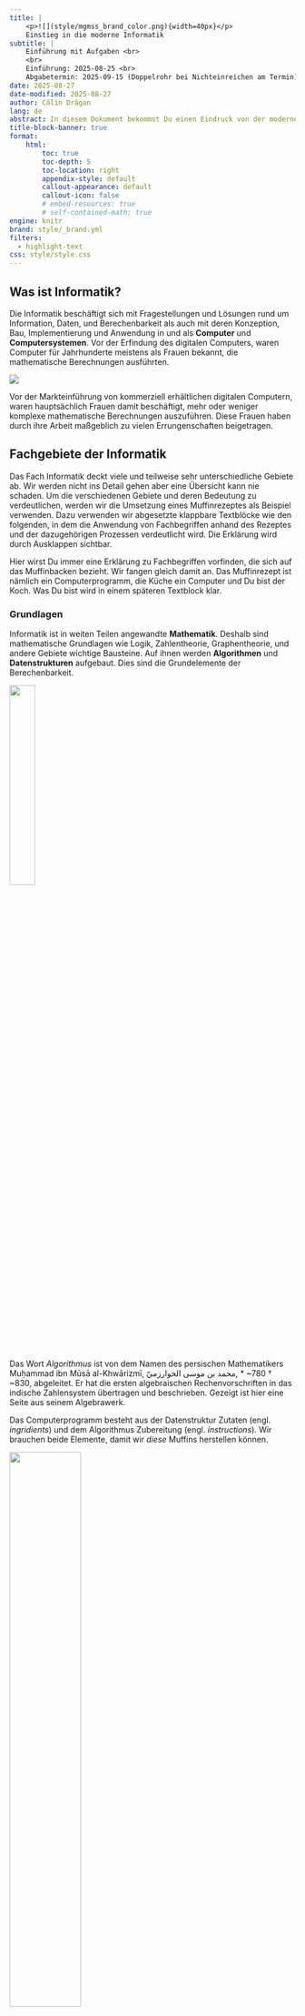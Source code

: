 ```yaml
---
title: | 
    <p>![](style/mgmss_brand_color.png){width=40px}</p>
    Einstieg in die moderne Informatik
subtitle: |
    Einführung mit Aufgaben <br>
    <br>
    Einführung: 2025-08-25 <br>
    Abgabetermin: 2025-09-15 (Doppelrohr bei Nichteinreichen am Termin)
date: 2025-08-27 
date-modified: 2025-08-27 
author: Călin Drăgan  
lang: de 
abstract: In diesem Dokument bekommst Du einen Eindruck von der modernen Informatik. Du lernst die verschiedenen Fachgebiete kennen und wirst verstehen wo sie eingesetzt werden und warum. Die anschliessenden Aufgaben werden Dein Fachwissen festigen. 
title-block-banner: true
format: 
    html: 
        toc: true
        toc-depth: 5
        toc-location: right
        appendix-style: default
        callout-appearance: default
        callout-icon: false
        # embed-resources: true
        # self-contained-math: true
engine: knitr
brand: style/_brand.yml
filters: 
  - highlight-text
css: style/style.css
---
```


## Was ist Informatik?

Die Informatik beschäftigt sich mit Fragestellungen und Lösungen rund um Information, Daten, und Berechenbarkeit als auch mit deren Konzeption, Bau, Implementierung und Anwendung in und als **Computer** und **Computersystemen**. Vor der Erfindung des digitalen Computers, waren Computer für Jahrhunderte meistens als Frauen bekannt, die mathematische Berechnungen ausführten. 

::: {#fig-women-computers}

![](img/women_computers.jpg)

Vor der Markteinführung von kommerziell erhältlichen digitalen Computern, waren hauptsächlich Frauen damit beschäftigt, mehr oder weniger komplexe mathematische Berechnungen auszuführen. Diese Frauen haben durch ihre Arbeit maßgeblich zu vielen Errungenschaften beigetragen.
:::

## Fachgebiete der Informatik 

Das Fach Informatik deckt viele und teilweise sehr unterschiedliche Gebiete ab. Wir werden nicht ins Detail gehen aber eine Übersicht kann nie schaden. Um die verschiedenen Gebiete und deren Bedeutung zu verdeutlichen, werden wir die Umsetzung eines Muffinrezeptes als Beispiel verwenden. Dazu verwenden wir abgesetzte klappbare Textblöcke wie den folgenden, in dem die Anwendung von Fachbegriffen anhand des Rezeptes und der dazugehörigen Prozessen verdeutlicht wird. Die Erklärung wird durch Ausklappen sichtbar. 

::: {.callout-note title="![](img/mdi--muffin.png){.baseline-centered-image width=24px} Verstehe etwas durch das Muffinrezept und klapp mich auf!" collapse="true"}
Hier wirst Du immer eine Erklärung zu Fachbegriffen vorfinden, die sich auf das Muffinbacken bezieht. Wir fangen gleich damit an. Das Muffinrezept ist nämlich ein Computerprogramm, die Küche ein Computer und Du bist der Koch. Was Du bist wird in einem späteren Textblock klar. 
:::

### Grundlagen

Informatik ist in weiten Teilen angewandte **Mathematik**. Deshalb sind mathematische Grundlagen wie Logik, Zahlentheorie, Graphentheorie, und andere Gebiete wichtige Bausteine. Auf ihnen werden **Algorithmen** und **Datenstrukturen** aufgebaut. Dies sind die Grundelemente der Berechenbarkeit. 

::: {#fig-khwarizmi}
![](img/khwarizmi_algebra.jpg){width=30%}

Das Wort *Algorithmus* ist von dem Namen des persischen Mathematikers Muḥammad ibn Mūsā al-Khwārizmī, محمد بن موسى الخوارزميّ‎, * ~780 † ~830, abgeleitet. Er hat die ersten algebraischen Rechenvorschriften in das indische Zahlensystem übertragen und beschrieben. Gezeigt ist hier eine Seite aus seinem Algebrawerk.
:::

::: {.callout-note title="![](img/mdi--muffin.png){.baseline-centered-image width=24px} Datenstrukturen (was kommt rein?) und Algorithmen (wie machen wir es?) mit Muffins" collapse="true"}
Das Computerprogramm besteht aus der Datenstruktur Zutaten (engl. *ingridients*) und dem Algorithmus Zubereitung (engl. *instructions*). Wir brauchen beide Elemente, damit wir *diese* Muffins herstellen können.

::: {layout-ncol=2}
![](img/muffin_data.png){width=50%}

![](img/muffin_algorithm.png){width=50%}
:::
:::

### Grundbausteine

Die **Theorien von Berechenbarkeit** ermitteln inwiefern Algorithmen bestimmte Probleme lösen können. Dabei wird die Lösungsgenauigkeit und die Effizienz der Algorithmen untersucht. 

::: {#fig-turing}
![](img/alan_turing_header.jpg){width=30%}

Alan Turing, * 1912 † 1954, war ein englischer Mathematiker, der sich als Erster über Berechenbarkeit Gedanken gemacht hat. Er hat dann ein Berechnungssystem erfunden, dass der Funktionsweise des modernen Computers entspricht.
:::

::: {.callout-note title="![](img/mdi--muffin.png){.baseline-centered-image width=24px} Berechenbarkeit (können wir es machen?), Lösungsgenauigkeit (wie gut wird es?) und Effizienz (wie schnell wird es fertig und wie viel Energie stecken wir rein?) beim Muffinbacken" collapse="true"}
Bei der Berechenbarkeit mithilfe unseres Computerprogramms, dem Muffinrezept, kann man erfragen, ob es nur Muffins produziert. Was ist zum Beispiel mit Zimtsternen? Ist es dafür geeignet? Kann unser Programm auch Zimtsterne "berechnen"? Dabei wäre es wichtig zu wissen, ob das Produkt, die Muffins oder die Zimtsterne, eher groß oder eher klein geraten. Schließlich wollen wir auch erfahren in welcher Zeit die Muffins "berechnet" oder fertig werden.
::: 

Die **Theorien der Programmiersprachen** behandeln die Art und Weise, wie wir Computern etwas mitteilen. Ein **Compiler** ist eine Software, die eine Programmiersprache in ein andere umwandelt; wir können sie grob als Übersetzer bezeichnen. Viele Compiler übersetzen Programmiersprachen in Maschinensprache; diejenige Sprache, die von den integrierten Schaltungen verstanden wird. Die **Compilertheorien** ermöglichen das Design solcher Übersetzer.

::: {.callout-note title="![](img/mdi--muffin.png){.baseline-centered-image width=24px} Programmiersprachen (wie schreiben wir es auf?) und Compiler (wie können wir es übersetzen?) beim Muffinbacken" collapse="true"}
Die Programmiersprache legt die Art und Weise fest, mit der wir Zutaten und Zubereitung beschreiben. Der Compiler kann uns zum Beispiel helfen, das Rezept aus dem englischen in Brailleschrift zu übersetzen. 
::: 

### Anwendungsbezogene Felder 

Die **Computerarchitektur** beschäftigt sich mit dem Design und der Optimierung von Computersystemen und deren Betriebssysteme. Darunter fallen auch **gleichzeitig, parallel und verteilt arbeitende Systeme** und deren besonderer Eigenschaften. Computersysteme wollen miteinander sprechen und dafür braucht man Leitungen, spezielle Sprachen für die Informationsübertragung und eine gewisse Sicherheit gegenüber schädlichen Einflüssen. Diese Überlegungen finden eine Heimat in den Fachgebieten **Vernetzung**, **Netzwerktechnik**, **Verschlüsselung** und der **Cybersicherheit**. 

::: {.callout-note title="![](img/mdi--muffin.png){.baseline-centered-image width=24px} Computerarchitektur (wie richten wir die Küche ein?), Betriebssystem (das ist der Koch) Verarbeitungsart (gleichzeitig, parallel, oder nacheinander?), Kommunikationstechnik (wie und was teilen wir anderen mit?) und Cybersicherheit (wie halten wir das Rezept geheim?) in der Muffinwelt" collapse="true"}
Die Computerarchitektur hilft uns, unsere Küche so zu planen und einzurichten, dass wir möglichst effizient arbeiten. Dabei können mehrere Teilschritte entweder gleichzeitig, parallel oder nacheinander ausgeführt werden. Die Netzwerk- und Kommunikationstechnik ist unser Küchentelefon, mit dem wir Zutaten bestellen, falls sie zur Neige gehen. Dabei achtet die Cybersicherheit darauf, dass keiner mithört und uns das Rezept stiehlt. 
::: 

Für die visuelle Darstellung ist das Feld der **Computergrafik** zuständig. Sie spielt eine außerordentlich wichtige Rolle beim zocken. Eine weiterer Aspekt ist die Speicherung von Daten in **Datenbanken**. Deren Zuverlässigkeit und Robustheit ist in der heutigen Welt fast noch wichtiger als die Grafik. 

::: {#fig-game-graphics}
![](img/samsung-memory-Tu8F7ojdiEo-unsplash.jpg){width=75%}

Computergrafik spielt bei Computerspielen eine enorm große Rolle. Die Verfahren, die hier eingesetzt werden sind über Jahrzehnte entwickelt worden und besitzen einen hohen mathematischen Anteil.
:::

Die Umsetzung **wissenschaftlicher Berechnungen** sind ebenfalls Teil der Informatik. Sie hat in den letzten Jahrzehnten gerade in der Biologie eine zunehmende Bedeutung erfahren. Zu guter Letzt bleibt das aktuelle Thema übrig: **künstlichen Intelligenz**. In der Informatik wird seit etwa 50 Jahren and der Automatisierung des Lernens und der Wiedergabe des Erlernten geforscht. Die heutigen sehr ineffizienten Systeme sind unter sehr großem Aufwand entstanden und haben enorm viel Kapital gebunden. Es bleibt abzuwarten, ob diese Art der KI die Weltwirtschaft nachhaltig vergrößert.  

::: {.callout-note title="![](img/mdi--muffin.png){.baseline-centered-image width=24px} Computergrafik (wie stelle ich was dar?), Datenbanken (eine Schublade voller geordneter Rezepte), wissenschaftliche Berechnungen (können wir es herausfinden und vorhersagen?), künstliche Intelligenz (kann mich der Herd unterstützen?) in Muffinhausen" collapse="true"}
Die Computergrafik zeigt Dir tolle dreidimensionale Muffinmodelle. Die Datenbank benutzen wir, um die Zutaten in einem älteren Muffinrezept einzusehen. Wir machen mithilfe von wissenschaftlichen Berechnungen eine Vorhersage über die Backzeit nachdem wir die Daten des älteren Rezeptes in ein Backmodell eingefügt haben. Die künstliche Intelligenz liegt manchmal daneben bei der Interpretation von vorhandenen Rezepten. Sie klingt aber immer so sicher, dass wir ihr fast Glauben schenken. Sie zeigt auch recht wenig Innovation bei der Erfindung neuer Rezepte. Aber wir stellen zufrieden fest, dass sie kleine Abwandlungen unseres Muffinrezeptes durchaus auf die Reihe kriegt. 
::: 

Über viele dieser Gebiete thront die **Softwaretechnik**, wenn es zur Umsetzung kommt. Sie ist maßgeblich an der Entstehung komplexer Softwaresystemen mit Zehntausenden bis Millionen Zeilen Code beteiligt. Es haben sich verschieden Ansichten und Richtungen in diesem Bereich gebildet. Das ist ein Zeichen dafür, dass Softwaretechnik sich an die Gegebenheiten anpassen kann. 

::: {.callout-note title="![](img/mdi--muffin.png){.baseline-centered-image width=24px} Softwaretechnik (wie plane ich ein neues Rezept?) im Zeichen des Muffins" collapse="true"}
Softwaretechnik diszipliniert uns bei der Erstellung neuer Rezepte. Aber es ist durchaus schwer verdientes Geld, denn dafür musste der Koch in einem Sternerestaurant mit Anspruch angelernt werden. Darüberhinaus, wird jeder Schritt in unserer Küche penibel dokumentiert. Wir zweifeln manchmal daran, ob der Aufwand dem Ziel gerecht wird.  
::: 

## Aufgaben

#### Stufe I

#. Gib eine möglichst einfache Beschreibung für den Fachbegriff **Algorithmus**.

#. Was ist eine **Datenstruktur** in einer Programmiersprache?

#### Stufe II

#. Wie kannst Du nachprüfen, ob eine ganze Zahl eine Primzahl ist? Was fällt Dir an Deiner Lösung auf?

#. Wie kannst Du eine ganze Zahl komplett in seine Faktoren zerlegen? Was fällt Dir an Deiner Lösung auf? Wie unterscheidet sich die Lösung hier von der vorangegangenen Aufgabe?

#### Stufe III

#. Beschreibe was eine gleichzeitige, parallele und verteilte Ausführung von Code bedeutet. Wie kann das erreicht werden?

#. Was denkst Du warum man folgenden Satz gesagt hat: "Daten sind viel beharrlicher als Algorithmen."


